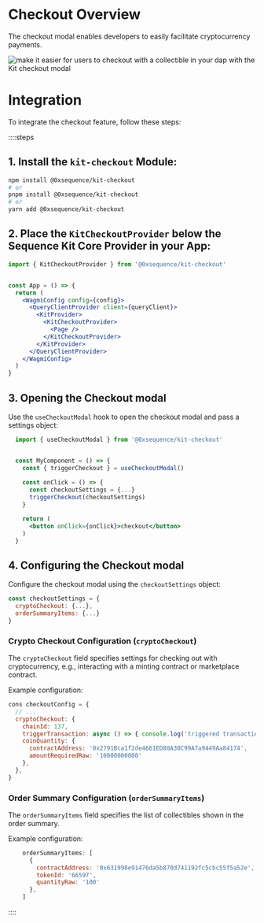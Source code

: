 # Checkout Overview
The checkout modal enables developers to easily facilitate cryptocurrency payments.

<div class="text--center">
  <img src="/img/kit/checkout-modal.png" alt="make it easier for users to checkout with a collectible in your dap with the Kit checkout modal"/>
</div>

# Integration
To integrate the checkout feature, follow these steps:

::::steps

## 1. Install the `kit-checkout` Module:

```bash
npm install @0xsequence/kit-checkout
# or
pnpm install @0xsequence/kit-checkout
# or
yarn add @0xsequence/kit-checkout
```

## 2. Place the `KitCheckoutProvider` below the Sequence Kit Core Provider in your App:

```jsx
import { KitCheckoutProvider } from '@0xsequence/kit-checkout'


const App = () => {
  return (
    <WagmiConfig config={config}>
      <QueryClientProvider client={queryClient}> 
        <KitProvider>
          <KitCheckoutProvider>
            <Page />
          </KitCheckoutProvider>
        </KitProvider>
      </QueryClientProvider>
    </WagmiConfig>
  )
}
```
## 3. Opening the Checkout modal
Use the `useCheckoutModal` hook to open the checkout modal and pass a settings object:


```jsx
  import { useCheckoutModal } from '@0xsequence/kit-checkout'


  const MyComponent = () => {
    const { triggerCheckout } = useCheckoutModal()
  
    const onClick = () => {
      const checkoutSettings = {...}
      triggerCheckout(checkoutSettings)
    }

    return (
      <button onClick={onClick}>checkout</button>
    )
  }
```

## 4. Configuring the Checkout modal
Configure the checkout modal using the `checkoutSettings` object:


```jsx
const checkoutSettings = {
  cryptoCheckout: {...},
  orderSummaryItems: {...}
}
```

### Crypto Checkout Configuration (`cryptoCheckout`)
The `cryptoCheckout` field specifies settings for checking out with cryptocurrency, e.g., interacting with a minting contract or marketplace contract.

Example configuration:

```jsx
cons checkoutConfig = {
  // ...
  cryptoCheckout: {
    chainId: 137,
    triggerTransaction: async () => { console.log('triggered transaction') },
    coinQuantity: {
      contractAddress: '0x2791Bca1f2de4661ED88A30C99A7a9449Aa84174',
      amountRequiredRaw: '10000000000'
    },
  },
}
```

### Order Summary Configuration (`orderSummaryItems`)
The `orderSummaryItems` field specifies the list of collectibles shown in the order summary.

Example configuration:

```jsx
    orderSummaryItems: [
      {
        contractAddress: '0x631998e91476da5b870d741192fc5cbc55f5a52e',
        tokenId: '66597',
        quantityRaw: '100'
      },
    ]
```

::::